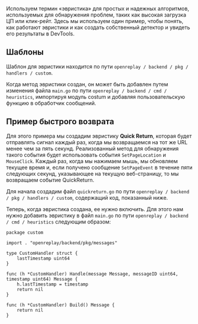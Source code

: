 Используем термин «эвристика» для простых и надежных алгоритмов, используемых для обнаружения проблем, таких как высокая загрузка ЦП или клик-рейт. Здесь мы используем один пример, чтобы понять, как работают эвристики и как создать собственный детектор и увидеть его результаты в DevTools.

## Шаблоны

Шаблон для эвристики находится по пути `openreplay / backend / pkg / handlers / custom`.

Когда метод эвристики создан, он может быть добавлен путем изменения файла `main.go` по пути `openreplay / backend / cmd / heuristics`, импортируя модуль costum и добавляя пользовательскую функцию в обработчик сообщений.

## Пример быстрого возврата

Для этого примера мы создадим эвристику **Quick Return**, которая будет отправлять сигнал каждый раз, когда мы возвращаемся на тот же URL менее чем за пять секунд. Реализованный метод для обнаружения такого события будет использовать события `SetPageLocation` и `MouseClick`. Каждый раз, когда мы нажимаем мышь, мы обновляем текущее время и, если получено сообщение `SetPageEvent` в течение пяти следующих секунд, указывающее на текущую веб-страницу, то мы возвращаем событие QuickReturn.

Для начала создадим файл `quickreturn.go` по пути `openreplay / backend / pkg / handlers / custom`, содержащий код, показанный ниже.

Теперь, когда эвристика создана, ее нужно включить. Для этого нам нужно добавить эвристику в файл `main.go` по пути `openreplay / backend / cmd / heuristics` следующим образом:
```tsx
package custom

import . "openreplay/backend/pkg/messages"

type CustomHandler struct {
	lastTimestamp uint64
}

func (h *CustomHandler) Handle(message Message, messageID uint64, timestamp uint64) Message {
	h.lastTimestamp = timestamp
	return nil
}

func (h *CustomHandler) Build() Message {
	return nil
}
```

